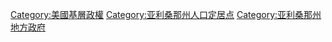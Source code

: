 [[Category:美國基層政權|Category:美國基層政權]]
[[Category:亚利桑那州人口定居点|Category:亚利桑那州人口定居点]]
[[Category:亚利桑那州地方政府|Category:亚利桑那州地方政府]]